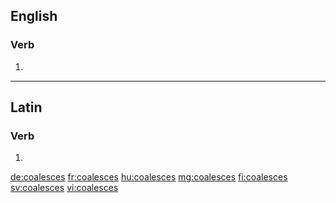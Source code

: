 ==English==

===Verb===
{{head|en|verb form}}

# {{en-third-person singular of|coalesce}}

----

==Latin==

===Verb===
{{la-verb-form|coalescēs}}

# {{conjugation of|coalescō||2|s|fut|act|ind|lang=la}}

[[de:coalesces]]
[[fr:coalesces]]
[[hu:coalesces]]
[[mg:coalesces]]
[[fi:coalesces]]
[[sv:coalesces]]
[[vi:coalesces]]